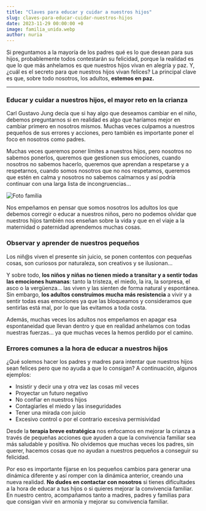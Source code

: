 ```yaml
---
title: "Claves para educar y cuidar a nuestros hijos"
slug: claves-para-educar-cuidar-nuestros-hijos
date: 2023-11-29 00:00:00 +0
image: familia_unida.webp
author: nuria
---
```


Si preguntamos a la mayoría de los padres qué es lo que desean para sus hijos, probablemente todos contestarán su felicidad, porque la realidad es que lo que más anhelamos es que nuestros hijos vivan en alegría y paz. Y, ¿cuál es el secreto para que nuestros hijos vivan felices? La principal clave es que, sobre todo nosotros, los adultos, **estemos en paz.**

---

### Educar y cuidar a nuestros hijos, el mayor reto en la crianza

Carl Gustavo Jung decía que si hay algo que deseamos cambiar en el niño, debemos preguntarnos si en realidad es algo que haríamos mejor en cambiar primero en nosotros mismos. Muchas veces culpamos a nuestros pequeños de sus errores y acciones, pero también es importante poner el foco en nosotros como padres.

Muchas veces queremos poner límites a nuestros hijos, pero nosotros no sabemos ponerlos, queremos que gestionen sus emociones, cuando nosotros no sabemos hacerlo, queremos que aprendan a respetarse y a respetarnos, cuando somos nosotros que no nos respetamos, queremos que estén en calma y nosotros no sabemos calmarnos y así podría continuar con una larga lista de incongruencias…

![Foto familia](foto_familia.webp)

Nos empeñamos en pensar que somos nosotros los adultos los que debemos corregir o educar a nuestros niños, pero no podemos olvidar que nuestros hijos también nos enseñan sobre la vida y que en el viaje a la maternidad o paternidad aprendemos muchas cosas.

### Observar y aprender de nuestros pequeños

Los niñ@s viven el presente sin juicio, se ponen contentos con pequeñas cosas, son curiosos por naturaleza, son creativos y se ilusionan...

Y sobre todo, **los niños y niñas no tienen miedo a transitar y a sentir todas las emociones humanas**: tanto la tristeza, el miedo, la ira, la sorpresa, el asco o la vergüenza... las viven y las sienten de forma natural y espontánea. Sin embargo, **los adultos construimos mucha más resistencia** a vivir y a sentir todas esas emociones ya que las bloqueamos y consideramos que sentirlas está mal, por lo que las evitamos a toda costa.

Además, muchas veces los adultos nos empeñamos en apagar esa espontaneidad que llevan dentro y que en realidad anhelamos con todas nuestras fuerzas… ya que muchas veces la hemos perdido por el camino.

### Errores comunes a la hora de educar a nuestros hijos

¿Qué solemos hacer los padres y madres para intentar que nuestros hijos sean felices pero que no ayuda a que lo consigan? A continuación, algunos ejemplos:

- Insistir y decir una y otra vez las cosas mil veces
- Proyectar un futuro negativo
- No confiar en nuestros hijos
- Contagiarles el miedo y las inseguridades
- Tener una mirada con juicio
- Excesivo control o por el contrario excesiva permisividad

Desde la **terapia breve estratégica** nos enfocamos en mejorar la crianza a través de pequeñas acciones que ayuden a que la convivencia familiar sea más saludable y positiva. No olvidemos que muchas veces los padres, sin querer, hacemos cosas que no ayudan a nuestros pequeños a conseguir su felicidad.

Por eso es importante fijarse en los pequeños cambios para generar una dinámica diferente y así romper con la dinámica anterior, creando una nueva realidad. **No dudes en contactar con nosotros** si tienes dificultades a la hora de educar a tus hijos o si quieres mejorar la convivencia familiar. En nuestro centro, acompañamos tanto a madres, padres y familias para que consigan vivir en armonía y mejorar su convivencia familiar.
